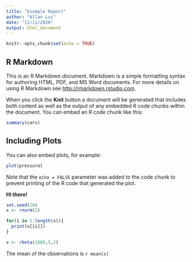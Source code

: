 ```yaml
---
title: "Example Report"
author: "Allan Lui"
date: "11/11/2020"
output: html_document
---
```


```r
knitr::opts_chunk$set(echo = TRUE)
```

## R Markdown

This is an R Markdown document. Markdown is a simple formatting syntax for authoring HTML, PDF, and MS Word documents. For more details on using R Markdown see <http://rmarkdown.rstudio.com>.

When you click the **Knit** button a document will be generated that includes both content as well as the output of any embedded R code chunks within the document. You can embed an R code chunk like this:

```r
summary(cars)
```

## Including Plots

You can also embed plots, for example:

```r
plot(pressure)
```

Note that the `echo = FALSE` parameter was added to the code chunk to prevent printing of the R code that generated the plot.

**Hi there!**

```r
set.seed(20)
x <- rnorm(2)

for(i in 1:length(x)){
  print(x[[i]])
}
```


```r
x <- rbeta(1000,5,2)
```
The mean of the observations is `r mean(x)`


